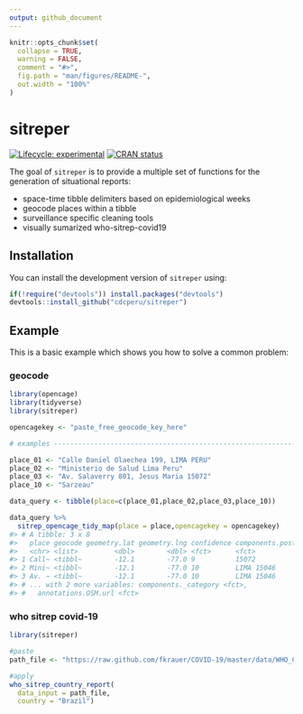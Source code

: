 ```yaml
---
output: github_document
---
```


<!-- README.md is generated from README.Rmd. Please edit that file -->

```r
knitr::opts_chunk$set(
  collapse = TRUE,
  warning = FALSE,
  comment = "#>",
  fig.path = "man/figures/README-",
  out.width = "100%"
)
```
# sitreper

<!-- badges: start -->
[![Lifecycle: experimental](https://img.shields.io/badge/lifecycle-experimental-orange.svg)](https://www.tidyverse.org/lifecycle/#experimental)
[![CRAN status](https://www.r-pkg.org/badges/version/sitreper)](https://cran.r-project.org/package=sitreper)
<!-- badges: end -->

The goal of `sitreper` is to provide a multiple set of functions for the generation of situational reports:

- space-time tibble delimiters based on epidemiological weeks
- geocode places within a tibble
- surveillance specific cleaning tools
- visually sumarized who-sitrep-covid19

## Installation

<!--

You can install the released version of `sitreper` from [CRAN](https://CRAN.R-project.org) with:

``` r
install.packages("sitreper")
```

-->

You can install the development version of `sitreper` using:

``` r
if(!require("devtools")) install.packages("devtools")
devtools::install_github("cdcperu/sitreper")
```


## Example

This is a basic example which shows you how to solve a common problem:

### geocode

```r
library(opencage)
library(tidyverse)
library(sitreper)

opencagekey <- "paste_free_geocode_key_here"

# examples ----------------------------------------------------------------

place_01 <- "Calle Daniel Olaechea 199, LIMA PERU"
place_02 <- "Ministerio de Salud Lima Peru"
place_03 <- "Av. Salaverry 801, Jesus Maria 15072"
place_10 <- "Sarzeau"

data_query <- tibble(place=c(place_01,place_02,place_03,place_10))

data_query %>%
  sitrep_opencage_tidy_map(place = place,opencagekey = opencagekey)
#> # A tibble: 3 x 8
#>   place geocode geometry.lat geometry.lng confidence components.post~
#>   <chr> <list>         <dbl>        <dbl> <fct>      <fct>
#> 1 Call~ <tibbl~        -12.1        -77.0 9          15072
#> 2 Mini~ <tibbl~        -12.1        -77.0 10         LIMA 15046
#> 3 Av. ~ <tibbl~        -12.1        -77.0 10         LIMA 15046
#> # ... with 2 more variables: components._category <fct>,
#> #   annotations.OSM.url <fct>

```

### who sitrep covid-19

```r
library(sitreper)

#paste
path_file <- "https://raw.github.com/fkrauer/COVID-19/master/data/WHO_COVID19_ALL_ADM0_2020-03-10.csv"

#apply
who_sitrep_country_report(
  data_input = path_file,
  country = "Brazil")
```

